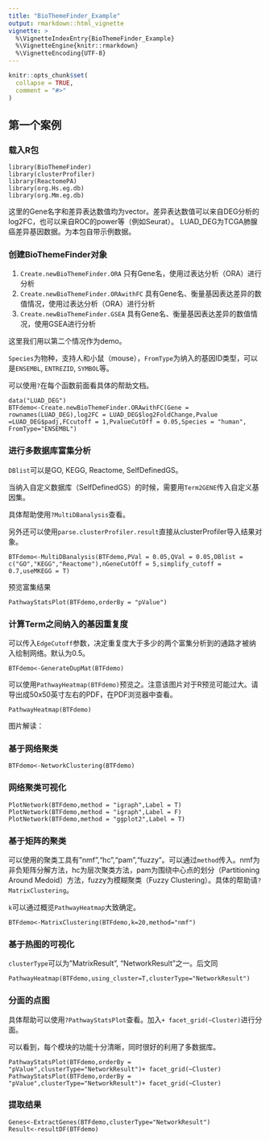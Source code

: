 ```yaml
---
title: "BioThemeFinder_Example"
output: rmarkdown::html_vignette
vignette: >
  %\VignetteIndexEntry{BioThemeFinder_Example}
  %\VignetteEngine{knitr::rmarkdown}
  %\VignetteEncoding{UTF-8}
---
```


```r
knitr::opts_chunk$set(
  collapse = TRUE,
  comment = "#>"
)
```



## 第一个案例

### 载入R包

    library(BioThemeFinder)
    library(clusterProfiler)
    library(ReactomePA)
    library(org.Hs.eg.db)
    library(org.Mm.eg.db)

这里的Gene名字和差异表达数值均为vector。差异表达数值可以来自DEG分析的log2FC，也可以来自ROC的power等（例如Seurat）。 LUAD_DEG为TCGA肺腺癌差异基因数据。为本包自带示例数据。

### 创建BioThemeFinder对象

1.  `Create.newBioThemeFinder.ORA` 只有Gene名，使用过表达分析（ORA）进行分析
2.  `Create.newBioThemeFinder.ORAwithFC` 具有Gene名、衡量基因表达差异的数值情况，使用过表达分析（ORA）进行分析
3.  `Create.newBioThemeFinder.GSEA` 具有Gene名、衡量基因表达差异的数值情况，使用GSEA进行分析

这里我们用以第二个情况作为demo。

`Species`为物种，支持人和小鼠（mouse），`FromType`为纳入的基因ID类型，可以是`ENSEMBL`, `ENTREZID`, `SYMBOL`等。

可以使用`?`在每个函数前面看具体的帮助文档。

    data("LUAD_DEG")
    BTFdemo<-Create.newBioThemeFinder.ORAwithFC(Gene = rownames(LUAD_DEG),log2FC = LUAD_DEG$log2FoldChange,Pvalue =LUAD_DEG$padj,FCcutoff = 1,PvalueCutOff = 0.05,Species = "human", FromType="ENSEMBL")

### 进行多数据库富集分析

`DBlist`可以是GO, KEGG, Reactome, SelfDefinedGS。

当纳入自定义数据库（SelfDefinedGS）的时候，需要用`Term2GENE`传入自定义基因集。

具体帮助使用`?MultiDBanalysis`查看。

另外还可以使用`parse.clusterProfiler.result`直接从clusterProfiler导入结果对象。

    BTFdemo<-MultiDBanalysis(BTFdemo,PVal = 0.05,QVal = 0.05,DBlist = c("GO","KEGG","Reactome"),nGeneCutOff = 5,simplify_cutoff = 0.7,useMKEGG = T)
    
预览富集结果

    PathwayStatsPlot(BTFdemo,orderBy = "pValue")

### 计算Term之间纳入的基因重复度

可以传入`EdgeCutoff`参数，决定重复度大于多少的两个富集分析到的通路才被纳入绘制网络。默认为0.5。

    BTFdemo<-GenerateDupMat(BTFdemo)

可以使用`PathwayHeatmap(BTFdemo)`预览之。注意该图片对于R预览可能过大。请导出成50x50英寸左右的PDF，在PDF浏览器中查看。

    PathwayHeatmap(BTFdemo)

图片解读：

### 基于网络聚类

    BTFdemo<-NetworkClustering(BTFdemo)

### 网络聚类可视化

    PlotNetwork(BTFdemo,method = "igraph",Label = T)
    PlotNetwork(BTFdemo,method = "igraph",Label = F)
    PlotNetwork(BTFdemo,method = "ggplot2",Label = T)

### 基于矩阵的聚类

可以使用的聚类工具有"nmf","hc","pam","fuzzy"。可以通过`method`传入。nmf为非负矩阵分解方法，hc为层次聚类方法，pam为围绕中心点的划分（Partitioning Around Medoid）方法，fuzzy为模糊聚类（Fuzzy Clustering）。具体的帮助请`?MatrixClustering`。

`k`可以通过概览`PathwayHeatmap`大致确定。

    BTFdemo<-MatrixClustering(BTFdemo,k=20,method="nmf")
    
### 基于热图的可视化

`clusterType`可以为"MatrixResult", "NetworkResult"之一。后文同

    PathwayHeatmap(BTFdemo,using_cluster=T,clusterType="NetworkResult")

### 分面的点图
    
具体帮助可以使用`?PathwayStatsPlot`查看。加入`+ facet_grid(~Cluster)`进行分面。

可以看到，每个模块的功能十分清晰，同时很好的利用了多数据库。

    PathwayStatsPlot(BTFdemo,orderBy = "pValue",clusterType="NetworkResult")+ facet_grid(~Cluster)
    PathwayStatsPlot(BTFdemo,orderBy = "pValue",clusterType="NetworkResult")+ facet_grid(~Cluster)

### 提取结果

    Genes<-ExtractGenes(BTFdemo,clusterType="NetworkResult")
    Result<-resultDF(BTFdemo)

